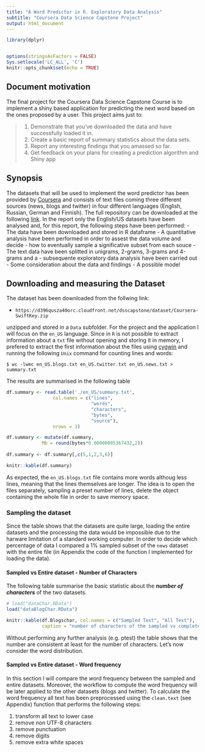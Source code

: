 ```yaml
---
title: "A Word Predictor in R. Exploratory Data Analysis"
subtitle: "Coursera Data Science Capstone Project"
output: html_document
---
```


```r
library(dplyr)


options(stringsAsFactors = FALSE)
Sys.setlocale('LC_ALL', 'C')
knitr::opts_chunk$set(echo = TRUE)
```


## Document motivation

The final project for the Coursera Data Science Capstone Course is to implement a shiny based application for predicting the next word based on the ones proposed by a user. This project aims just to:

> 1. Demonstrate that you've downloaded the data and have successfully loaded it in.
2. Create a basic report of summary statistics about the data sets.
3. Report any interesting findings that you amassed so far.
4. Get feedback on your plans for creating a prediction algorithm and Shiny app

## Synopsis

The datasets that will be used to implement the word predictor has been provided by [Coursera](https://www.coursera.org/learn/data-science-project/home/welcome) and consists of text files coming three different sources (news, blogs and twitter) in four different languages (English, Russian, German and Finnish). The full repository can be downloaded at the following [link](https://d396qusza40orc.cloudfront.net/dsscapstone/dataset/Coursera-SwiftKey.zip). In the report only the English/US datasets have been analysed and, for this report, the following steps have been performed:
- The data have been downloaded and stored in R dataframe
- A quantitative analysis have been performed in order to assest the data volume and decide - how to eventually sample a significative subset from each souce
- The text data have been splitted in unigrams, 2-grams, 3-grams and 4-grams and a - subsequente exploratory data analysis have been carried out
- Some consideration about the data and findings
- A possible model 

## Downloading and measuring the Dataset

The dataset has been downloaded from the follwing link:

- `https://d396qusza40orc.cloudfront.net/dsscapstone/dataset/Coursera-SwiftKey.zip`

unzipped and stored in a `Data` subfolder. For the project and the application I will focus on the `en_US` language. Since in `R` is not possible to extract information about a `txt` file without opening and storing it in memory, I prefered to extract the first information about the files using [cygwin](https://www.cygwin.com/) and running the following `Unix` command for counting lines and words:

```
$ wc -lwmc en_US.blogs.txt en_US.twitter.txt en_US.news.txt > summary.txt
```

The results are summarised in the following table

```r
df.summary <- read.table('./en_US/summary.txt', 
                 col.names = c("lines",
                               "words",
                               "characters",
                               "bytes",
                               "source"),
                 nrows = 3)

df.summary <- mutate(df.summary, 
             Mb = round(bytes*0.00000095367432,2))
    
df.summary <- df.summary[,c(5,1,2,3,6)]

knitr::kable(df.summary)
```

As expected, the `en_US.blogs.txt` file contains more words althoug less lines, meaning that the lines themselves are longer. The idea is to open the files separately, sampling a preset number of lines, delete the object containing the whole file in order to save memory space.

### Sampling the dataset

Since the table shows that the datasets are quite large, loading the entire datasets and the processing the data would be impossible due to the harware limitation of a standard working computer. In order to decide which percentage of data I compared a $1\%$ sampled subset of the `news` dataset with the entire file (in Appendix the code of the function I implemented for loading the data). 

#### Sampled vs Entire dataset - Number of Characters

The following table summarise the basic statistic about the ***number of characters*** of the two datasets.

```r
# load("dataChar.RData")
load("dataBlogChar.RData")

knitr::kable(df.Blogschar, col.names = c("Sampled Text", "All Text"),
             caption = "number of characters of the sampled vs completed datasets")
```

Without performing any further analysis (e.g. ptest) the table shows that the number are consistent at least for the number of characters. Let's now consider the word distribution.

#### Sampled vs Entire dataset - Word frequency

In this section I will compare the word frequency between the sampled and entire datasets. Moreover, the workflow to compute the word frequency will be later applied to the other datasets (blogs and twitter). To calculate the word frequency all text has been preprocessed using the `clean.text` (see Appendix) function that performs the following steps:

1. transform all text to lower case
2. remove non UTF-8 characters
3. remove punctuation
4. remove digits
5. remove extra white spaces





